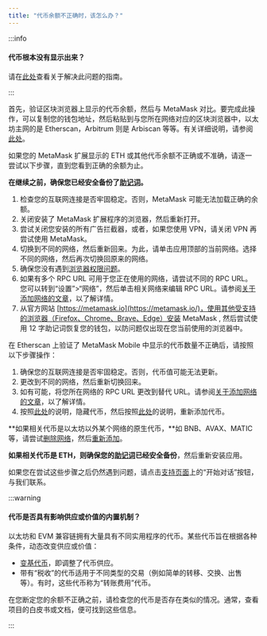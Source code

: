```yaml
---
title: "代币余额不正确时，该怎么办？"
---
```



:::info

#### 代币根本没有显示出来？

请在[此处](/managing-my-tokens/custom-tokens/a-token-is-missing-from-my-wallet)查看关于解决此问题的指南。

:::

首先，验证区块浏览器上显示的代币余额，然后与 MetaMask 对比。要完成此操作，可以复制您的钱包地址，然后粘贴到与您所在网络对应的区块浏览器中，以太坊主网的是 Etherscan，Arbitrum 则是 Arbiscan 等等。有关详细说明，请参阅[此处](/managing-my-wallet/how-to-check-my-wallet-activity-on-the-blockchain-explorer)。

<Tabs>

<TabItem value="扩展版" label="扩展版">

如果您的 MetaMask 扩展显示的 ETH 或其他代币余额不正确或不准确，请逐一尝试以下步骤，直到您看到正确的余额为止。

**在继续之前，确保您已经安全备份了[助记词](/getting-started/user-guide-secret-recovery-phrase-password-and-private-keys)。**

1. 检查您的互联网连接是否牢固稳定。否则，MetaMask 可能无法加载正确的余额。
2. 关闭安装了 MetaMask 扩展程序的浏览器，然后重新打开。
3. 尝试关闭您安装的所有广告拦截器，或者，如果您使用 VPN，请关闭 VPN 再尝试使用 MetaMask。
4. 切换到不同的网络，然后重新回来。为此，请单击应用顶部的当前网络。选择不同的网络，然后再次切换回原来的网络。
5. 确保您没有遇到[浏览器权限问题](/troubleshooting/metamask-states-balance-may-be-outdated-displays-in-orange-or-eth-not-added-to-balance)。
6. 如果有多个 RPC URL 可用于您正在使用的网络，请尝试不同的 RPC URL。您可以转到“设置”>“网络”，然后单击相关网络来编辑 RPC URL。请参阅[关于添加网络的文章](/networks-and-sidechains/managing-networks/how-to-add-a-custom-network-rpc)，以了解详情。
7. 从官方网站 [https://metamask.io](https://metamask.io/)，使用其他受支持的浏览器（Firefox、Chrome、Brave、Edge）安装 MetaMask , 然后尝试使用 12 字助记词恢复您的钱包，以防问题仅出现在您当前使用的浏览器中。

</TabItem>

<TabItem value="移动版" label="移动版">

在 Etherscan 上验证了 MetaMask Mobile 中显示的代币数量不正确后，请按照以下步骤操作：

1. 确保您的互联网连接是否牢固稳定。否则，代币值可能无法更新。
2. 更改到不同的网络，然后重新切换回来。
3. 如有可能，将您所在网络的 RPC URL 更改到替代 URL。请参阅[关于添加网络的文章](/networks-and-sidechains/managing-networks/how-to-add-a-custom-network-rpc)，以了解详情。
4. 按照[此处](/managing-my-tokens/custom-tokens/how-to-display-tokens-in-metamask)的说明，隐藏代币，然后按照[此处](/managing-my-tokens/custom-tokens/how-to-display-tokens-in-metamask)的说明，重新添加代币。

**如果相关代币是以太坊以外某个网络的原生代币，**如 BNB、AVAX、MATIC 等，请尝试[删除网络](/networks-and-sidechains/managing-networks/how-to-remove-networks)，然后[重新添加](/networks-and-sidechains/managing-networks/how-to-add-a-custom-network-rpc)。

**如果相关代币是 ETH，则确保您的[助记词](/getting-started/user-guide-secret-recovery-phrase-password-and-private-keys)已经安全备份**，然后重新安装应用。

</TabItem>

</Tabs>

如果您在尝试这些步骤之后仍然遇到问题，请点击[支持页面](https://support.metamask.io/hc/en-us)上的“开始对话”按钮，与我们联系。

:::warning

#### 代币是否具有影响供应或价值的内置机制？

以太坊和 EVM 兼容链拥有大量具有不同实用程序的代币。某些代币旨在根据各种条件，动态改变供应或价值：

- [变基代币](/managing-my-tokens/user-guide-tokens)，即调整了代币供应。
- 带有“税收”的代币适用于不同类型的交易（例如简单的转移、交换、出售等）。有时，这些代币称为“转账费用”代币。

在您断定您的余额不正确之前，请检查您的代币是否存在类似的情况。通常，查看项目的白皮书或文档，便可找到这些信息。

:::
